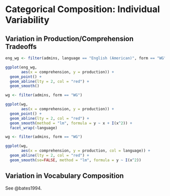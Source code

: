 # Categorical Composition: Individual Variability

## Variation in Production/Comprehension Tradeoffs

```r
eng_wg <- filter(admins, language == "English (American)", form == "WG")

ggplot(eng_wg, 
       aes(x = comprehension, y = production)) + 
  geom_point() + 
  geom_abline(lty = 2, col = "red") + 
  geom_smooth()
```



```r
wg <- filter(admins, form == "WG")

ggplot(wg, 
       aes(x = comprehension, y = production)) + 
  geom_point() + 
  geom_abline(lty = 2, col = "red") + 
  geom_smooth(method = "lm", formula = y ~ x + I(x^2)) + 
  facet_wrap(~language)
```



```r
wg <- filter(admins, form == "WG")

ggplot(wg, 
       aes(x = comprehension, y = production, col = language)) + 
  geom_abline(lty = 2, col = "red") + 
  geom_smooth(se=FALSE, method = "lm", formula = y ~ I(x^2)) 
```


## Variation in Vocabulary Composition

See @bates1994.
